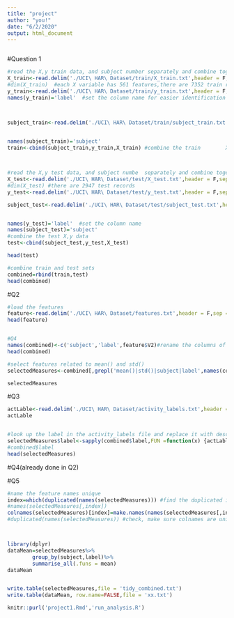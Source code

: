 ```yaml
---
title: "project"
author: "you!"
date: "6/2/2020"
output: html_document
---
```

```r

```


#Question 1

```r

#read the X,y train data, and subject number separately and combine together
X_train<-read.delim('./UCI\ HAR\ Dataset/train/X_train.txt',header = F,sep = '')
#dim(X_train)  #each X variable has 561 features,there are 7352 train records
y_train<-read.delim('./UCI\ HAR\ Dataset/train/y_train.txt',header = F,sep = '')
names(y_train)='label'  #set the column name for easier identification



subject_train<-read.delim('./UCI\ HAR\ Dataset/train/subject_train.txt',header = F,sep = '')
        

names(subject_train)='subject'    
train<-cbind(subject_train,y_train,X_train) #combine the train        X,y data



#read the X,y test data, and subject numbe  separately and combine together
X_test<-read.delim('./UCI\ HAR\ Dataset/test/X_test.txt',header = F,sep = '')
#dim(X_test) #there are 2947 test records
y_test<-read.delim('./UCI\ HAR\ Dataset/test/y_test.txt',header = F,sep = '')

subject_test<-read.delim('./UCI\ HAR\ Dataset/test/subject_test.txt',header = F,sep = '')


names(y_test)='label'  #set the column name 
names(subject_test)='subject'    
#combine the test X,y data
test<-cbind(subject_test,y_test,X_test) 

head(test)

#combine train and test sets
combined=rbind(train,test) 
head(combined)

```


#Q2
```r
#load the features
feature<-read.delim('./UCI\ HAR\ Dataset/features.txt',header = F,sep = '')
head(feature)


#Q4
names(combined)<-c('subject','label',feature$V2)#rename the columns of combined data
head(combined)
```

```r
#select features related to mean() and std()
selectedMeasures<-combined[,grepl('mean()|std()|subject|label',names(combined))]

selectedMeasures
```



#Q3
```r

actLable<-read.delim('./UCI\ HAR\ Dataset/activity_labels.txt',header = F,sep='')
actLable


#look up the label in the activity_labels file and replace it with descriptive names
selectedMeasures$label<-sapply(combined$label,FUN =function(x) {actLable[x,]$V2})
#combined$label
head(selectedMeasures)

```







#Q4(already done in Q2)




#Q5
```r
#name the feature names unique
index=which(duplicated(names(selectedMeasures))) #find the duplicated index
#names(selectedMeasures[,index])
colnames(selectedMeasures)[index]=make.names(names(selectedMeasures[,index]))#for the duplicated index, make new names for each of them so they are unique
#duplicated(names(selectedMeasures)) #check, make sure colnames are unique



library(dplyr)
dataMean=selectedMeasures%>%
        group_by(subject,label)%>%
        summarise_all(.funs = mean)
dataMean
```





```r

```

```r
write.table(selectedMeasures,file = 'tidy_combined.txt')
write.table(dataMean, row.name=FALSE,file = 'xx.txt')
```

```r
knitr::purl('project1.Rmd','run_analysis.R')
```

```r

```

```r

```

```r

```

